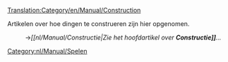 [[Translation:Category/en/Manual/Construction]]


Artikelen over hoe dingen te construeren zijn hier opgenomen.
:→''[[nl/Manual/Constructie|Zie het hoofdartikel over '''Constructie]]'''...''

[[Category:nl/Manual/Spelen]]